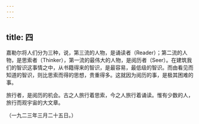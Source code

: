 ```yaml
---
---
---
```

title: 四
---



嘉勒尔将人们分为三种，说，第三流的人物，是诵读者（Reader）；第二流的人物，是思索者（Thinker），第一流的最伟大的人物，是阅历者（Seer）。在建筑我们的智识这事情之中，从书籍得来的智识，是最容易，最低级的智识。而由看见而知道的智识，则比思索而得的思想，贵重得多。这就因为阅历的事，是极其困难的事。

旅行者，是阅历的机会。古之人旅行着思索，今之人旅行着诵读。惟有少数的人，旅行而观宇宙的大文章。

（一九二三年三月二十五日。）